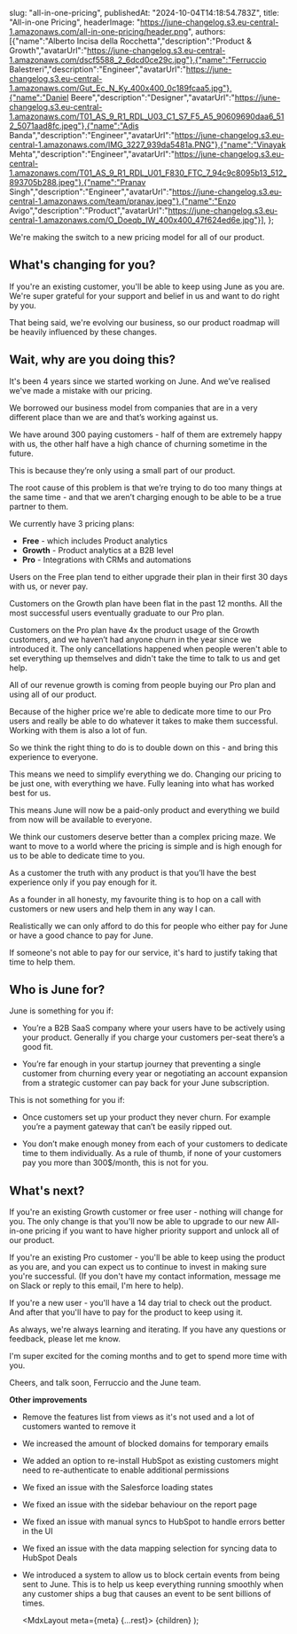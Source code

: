   

  slug: "all-in-one-pricing",
  publishedAt: "2024-10-04T14:18:54.783Z",
  title: "All-in-one Pricing",
  headerImage: "https://june-changelog.s3.eu-central-1.amazonaws.com/all-in-one-pricing/header.png",
  authors: [{"name":"Alberto Incisa della Rocchetta","description":"Product & Growth","avatarUrl":"https://june-changelog.s3.eu-central-1.amazonaws.com/dscf5588_2_6dcd0ce29c.jpg"},{"name":"Ferruccio Balestreri","description":"Engineer","avatarUrl":"https://june-changelog.s3.eu-central-1.amazonaws.com/Gut_Ec_N_Ky_400x400_0c189fcaa5.jpg"},{"name":"Daniel Beere","description":"Designer","avatarUrl":"https://june-changelog.s3.eu-central-1.amazonaws.com/T01_AS_9_R1_RDL_U03_C1_S7_F5_A5_90609690daa6_512_5071aad8fc.jpeg"},{"name":"Adis Banda","description":"Engineer","avatarUrl":"https://june-changelog.s3.eu-central-1.amazonaws.com/IMG_3227_939da5481a.PNG"},{"name":"Vinayak Mehta","description":"Engineer","avatarUrl":"https://june-changelog.s3.eu-central-1.amazonaws.com/T01_AS_9_R1_RDL_U01_F830_FTC_7_94c9c8095b13_512_893705b288.jpeg"},{"name":"Pranav Singh","description":"Engineer","avatarUrl":"https://june-changelog.s3.eu-central-1.amazonaws.com/team/pranav.jpeg"},{"name":"Enzo Avigo","description":"Product","avatarUrl":"https://june-changelog.s3.eu-central-1.amazonaws.com/O_Doeqb_IW_400x400_47f624ed6e.jpg"}],
};

We're making the switch to a new pricing model for all of our product.

## What's changing for you?

If you're an existing customer, you'll be able to keep using June as you are. We're super grateful for your support and belief in us and want to do right by you.

That being said, we're evolving our business, so our product roadmap will be heavily influenced by these changes.

## Wait, why are you doing this?

It's been 4 years since we started working on June. And we’ve realised we've made a mistake with our pricing.

We borrowed our business model from companies that are in a very different place than we are and that’s working against us.

We have around 300 paying customers - half of them are extremely happy with us, the other half have a high chance of churning sometime in the future.

This is because they’re only using a small part of our product.

The root cause of this problem is that we’re trying to do too many things at the same time - and that we aren’t charging enough to be able to be a true partner to them.

We currently have 3 pricing plans:
- **Free** - which includes Product analytics
- **Growth** - Product analytics at a B2B level
- **Pro** - Integrations with CRMs and automations


Users on the Free plan tend to either upgrade their plan in their first 30 days with us, or never pay.

Customers on the Growth plan have been flat in the past 12 months. All the most successful users eventually graduate to our Pro plan.

Customers on the Pro plan have 4x the product usage of the Growth customers, and we haven’t had anyone churn in the year since we introduced it. The only cancellations happened when people weren't able to set everything up themselves and didn't take the time to talk to us and get help.

All of our revenue growth is coming from people buying our Pro plan and using all of our product.

Because of the higher price we're able to dedicate more time to our Pro users and really be able to do whatever it takes to make them successful. Working with them is also a lot of fun.

So we think the right thing to do is to double down on this - and bring this experience to everyone.

This means we need to simplify everything we do. Changing our pricing to be just one, with everything we have. Fully leaning into what has worked best for us.

This means June will now be a paid-only product and everything we build from now will be available to everyone.

We think our customers deserve better than a complex pricing maze. We want to move to a world where the pricing is simple and is high enough for us to be able to dedicate time to you.

As a customer the truth with any product is that you’ll have the best experience only if you pay enough for it.

As a founder in all honesty, my favourite thing is to hop on a call with customers or new users and help them in any way I can.

Realistically we can only afford to do this for people who either pay for June or have a good chance to pay for June.

If someone's not able to pay for our service, it's hard to justify taking that time to help them.

## Who is June for?

June is something for you if:


- You’re a B2B SaaS company where your users have to be actively using your product. Generally if you charge your customers per-seat there’s a good fit.

- You’re far enough in your startup journey that preventing a single customer from churning every year or negotiating an account expansion from a strategic customer can pay back for your June subscription.


This is not something for you if:

- Once customers set up your product they never churn. For example you’re a payment gateway that can’t be easily ripped out.

- You don’t make enough money from each of your customers to dedicate time to them individually. As a rule of thumb, if none of your customers pay you more than 300$/month, this is not for you.

## What's next?

If you're an existing Growth customer or free user - nothing will change for you. The only change is that you'll now be able to upgrade to our new All-in-one pricing if you want to have higher priority support and unlock all of our product.

If you're an existing Pro customer - you'll be able to keep using the product as you are, and you can expect us to continue to invest in making sure you're successful. (If you don't have my contact information, message me on Slack or reply to this email, I'm here to help).

If you're a new user - you'll have a 14 day trial to check out the product. And after that you'll have to pay for the product to keep using it.

As always, we're always learning and iterating. If you have any questions or feedback, please let me know.

I'm super excited for the coming months and to get to spend more time with you.

Cheers, and talk soon, Ferruccio and the June team.

**Other improvements**

- Remove the features list from views as it's not used and a lot of customers wanted to remove it
- We increased the amount of blocked domains for temporary emails
- We added an option to re-install HubSpot as existing customers might need to re-authenticate to enable additional permissions
- We fixed an issue with the Salesforce loading states
- We fixed an issue with the sidebar behaviour on the report page
- We fixed an issue with manual syncs to HubSpot to handle errors better in the UI
- We fixed an issue with the data mapping selection for syncing data to HubSpot Deals
- We introduced a system to allow us to block certain events from being sent to June. This is to help us keep everything running smoothly when any customer ships a bug that causes an event to be sent billions of times.



  <MdxLayout meta={meta} {...rest}>
    {children}
  </MdxLayout>
);
